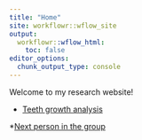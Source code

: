 ```yaml
---
title: "Home"
site: workflowr::wflow_site
output:
  workflowr::wflow_html:
    toc: false
editor_options:
  chunk_output_type: console
---
```

Welcome to my research website!


* [Teeth growth analysis](teeth.html)

*[Next person in the group](https://mingyuqi0914.github.io/myproject/)
    
